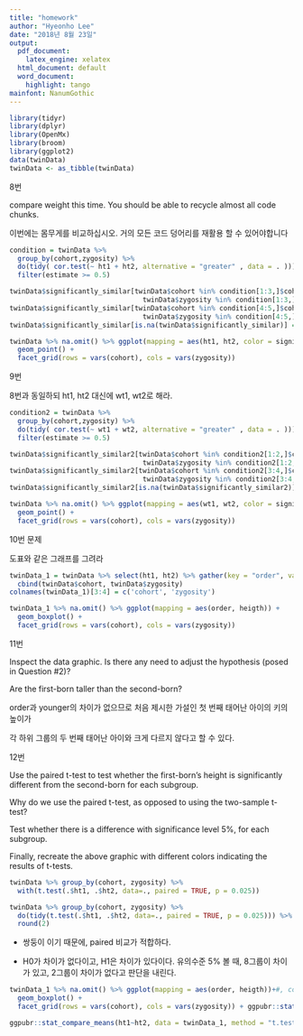 ```yaml
---
title: "homework"
author: "Hyeonho Lee"
date: "2018년 8월 23일"
output: 
  pdf_document: 
    latex_engine: xelatex
  html_document: default
  word_document:
    highlight: tango
mainfont: NanumGothic
---
```



```r
library(tidyr)
library(dplyr)
library(OpenMx)
library(broom)
library(ggplot2)
data(twinData)
twinData <- as_tibble(twinData)
```
8번

compare weight this time. You should be able to recycle almost all code chunks.

이번에는 몸무게를 비교하십시오. 거의 모든 코드 덩어리를 재활용 할 수 있어야합니다
```r
condition = twinData %>% 
  group_by(cohort,zygosity) %>%  
  do(tidy( cor.test(~ ht1 + ht2, alternative = "greater" , data = . ))) %>% 
  filter(estimate >= 0.5)

twinData$significantly_similar[twinData$cohort %in% condition[1:3,]$cohort &
                                 twinData$zygosity %in% condition[1:3,]$zygosity] = '>=.5'
twinData$significantly_similar[twinData$cohort %in% condition[4:5,]$cohort &
                                 twinData$zygosity %in% condition[4:5,]$zygosity] = '>=.5'
twinData$significantly_similar[is.na(twinData$significantly_similar)] = '<.5'

twinData %>% na.omit() %>% ggplot(mapping = aes(ht1, ht2, color = significantly_similar)) + 
  geom_point() + 
  facet_grid(rows = vars(cohort), cols = vars(zygosity))
```

9번

8번과 동일하되 ht1, ht2 대신에 wt1, wt2로 해라.
```r
condition2 = twinData %>% 
  group_by(cohort,zygosity) %>%  
  do(tidy( cor.test(~ wt1 + wt2, alternative = "greater" , data = . ))) %>% 
  filter(estimate >= 0.5)

twinData$significantly_similar2[twinData$cohort %in% condition2[1:2,]$cohort &
                                 twinData$zygosity %in% condition2[1:2,]$zygosity] = '>=.5'
twinData$significantly_similar2[twinData$cohort %in% condition2[3:4,]$cohort &
                                 twinData$zygosity %in% condition2[3:4,]$zygosity] = '>=.5'
twinData$significantly_similar2[is.na(twinData$significantly_similar2)] = '<.5'

twinData %>% na.omit() %>% ggplot(mapping = aes(wt1, wt2, color = significantly_similar2)) + 
  geom_point() + 
  facet_grid(rows = vars(cohort), cols = vars(zygosity))
```

10번 문제

도표와 같은 그래프를 그려라
```r
twinData_1 = twinData %>% select(ht1, ht2) %>% gather(key = "order", value = "heigth") %>% 
  cbind(twinData$cohort, twinData$zygosity)
colnames(twinData_1)[3:4] = c('cohort', 'zygosity')

twinData_1 %>% na.omit() %>% ggplot(mapping = aes(order, heigth)) +
  geom_boxplot() +
  facet_grid(rows = vars(cohort), cols = vars(zygosity))
```
11번

Inspect the data graphic. Is there any need to adjust the hypothesis (posed in Question #2)?

Are the first-born taller than the second-born?

order과 younger의 차이가 없으므로 처음 제시한 가설인 첫 번째 태어난 아이의 키의 높이가 

각 하위 그룹의 두 번째 태어난 아이와 크게 다르지 않다고 할 수 있다.


12번

Use the paired t-test to test whether the first-born’s height is significantly different from the second-born for each subgroup.

Why do we use the paired t-test, as opposed to using the two-sample t-test?

Test whether there is a difference with significance level 5%, for each subgroup.

Finally, recreate the above graphic with different colors indicating the results of t-tests.
```r
twinData %>% group_by(cohort, zygosity) %>% 
  with(t.test(.$ht1, .$ht2, data=., paired = TRUE, p = 0.025))
```

```r
twinData %>% group_by(cohort, zygosity) %>% 
  do(tidy(t.test(.$ht1, .$ht2, data=., paired = TRUE, p = 0.025))) %>% .$p.value %>% 
  round(2)
```
 - 쌍둥이 이기 때문에, paired 비교가 적합하다.
 
 - H0가 차이가 없다이고, H1은 차이가 있다이다. 유의수준 5% 볼 때, 
 8그룹이 차이가 있고, 2그룹이 차이가 없다고 판단을 내린다.


```r
twinData_1 %>% na.omit() %>% ggplot(mapping = aes(order, heigth))+#, color = ggpubr::stat_compare_means(method = "t.test")) +
  geom_boxplot() +
  facet_grid(rows = vars(cohort), cols = vars(zygosity)) + ggpubr::stat_compare_means(method = "t.test")
```

```r
ggpubr::stat_compare_means(ht1~ht2, data = twinData_1, method = "t.test", paired = TRUE, na.rm = TRUE, mapping = aes(ht1, ht2))
```












